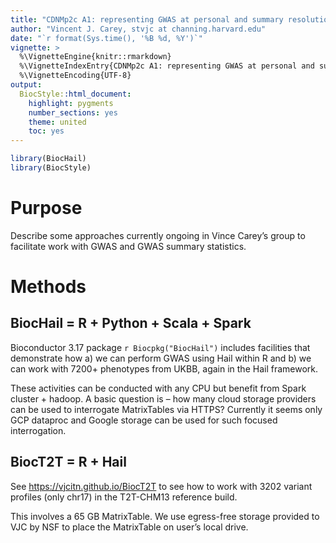```yaml
---
title: "CDNMp2c A1: representing GWAS at personal and summary resolutions"
author: "Vincent J. Carey, stvjc at channing.harvard.edu"
date: "`r format(Sys.time(), '%B %d, %Y')`"
vignette: >
  %\VignetteEngine{knitr::rmarkdown}
  %\VignetteIndexEntry{CDNMp2c A1: representing GWAS at personal and summary resolutions}
  %\VignetteEncoding{UTF-8}
output:
  BiocStyle::html_document:
    highlight: pygments
    number_sections: yes
    theme: united
    toc: yes
---
```


```r
library(BiocHail)
library(BiocStyle)
```

# Purpose

Describe some approaches currently ongoing in Vince Carey's group
to facilitate work with GWAS and GWAS summary statistics.

# Methods

## BiocHail = R + Python + Scala + Spark

Bioconductor 3.17 package `r Biocpkg("BiocHail")` includes facilities
that demonstrate how a) we can perform GWAS using Hail within R and b) we can
work with 7200+ phenotypes from UKBB, again in the Hail framework.

These activities can be conducted with any CPU but benefit from Spark
cluster + hadoop.  A basic question is -- how many cloud storage providers
can be used to interrogate MatrixTables via HTTPS?  Currently it seems only
GCP dataproc and Google storage can be used for such focused interrogation.

## BiocT2T = R + Hail

See [https://vjcitn.github.io/BiocT2T](the BiocT2T pkgdown site) to see how
to work with 3202 variant profiles (only chr17) in the T2T-CHM13 reference build.

This involves a 65 GB MatrixTable.  We use egress-free storage provided to VJC
by NSF to place the MatrixTable on user's local drive.
